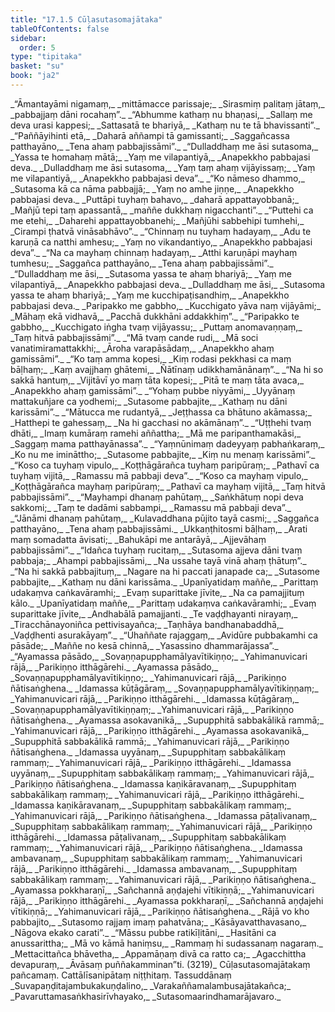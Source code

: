 ```yaml
---
title: "17.1.5 Cūḷasutasomajātaka"
tableOfContents: false
sidebar:
  order: 5
type: "tipitaka"
basket: "su"
book: "ja2"
---
```



<DynamicBreadcrumb />

<Division number="195" book="ja2" bookNo="23" page="25">

<Paragraph number="200" type="verses" book="ja2">
_“Āmantayāmi nigamaṃ,_  
_mittāmacce parissaje;_  
_Sirasmiṃ palitaṃ jātaṃ,_  
_pabbajjaṃ dāni rocahaṃ”._  

</Paragraph>

</Division>
<Division number="196" book="ja2" bookNo="23" page="25">

<Paragraph number="201" type="verses" book="ja2">
_“Abhumme kathaṃ nu bhaṇasi,_  
_Sallaṃ me deva urasi kappesi;_  
_Sattasatā te bhariyā,_  
_Kathaṃ nu te tā bhavissanti”._  

</Paragraph>

</Division>
<Division number="197" book="ja2" bookNo="23" page="25">

<Paragraph number="202" type="verses" book="ja2">
_“Paññāyihinti etā,_  
_Daharā aññampi tā gamissanti;_  
_Saggañcassa patthayāno,_  
_Tena ahaṃ pabbajissāmi”._  

</Paragraph>

</Division>
<Division number="198" book="ja2" bookNo="23" page="25">

<Paragraph number="203" type="verses" book="ja2">
_“Dulladdhaṃ me āsi sutasoma,_  
_Yassa te homahaṃ mātā;_  
_Yaṃ me vilapantiyā,_  
_Anapekkho pabbajasi deva._  

</Paragraph>

</Division>
<Division number="199" book="ja2" bookNo="23" page="25">

<Paragraph number="204" type="verses" book="ja2">
_Dulladdhaṃ me āsi sutasoma,_  
_Yaṃ taṃ ahaṃ vijāyissaṃ;_  
_Yaṃ me vilapantiyā,_  
_Anapekkho pabbajasi deva”._  

</Paragraph>

</Division>
<Division number="200" book="ja2" bookNo="23" page="25">

<Paragraph number="205" type="verses" book="ja2">
_“Ko nāmeso dhammo,_  
_Sutasoma kā ca nāma pabbajjā;_  
_Yaṃ no amhe jiṇṇe,_  
_Anapekkho pabbajasi deva._  

</Paragraph>

</Division>
<Division number="201" book="ja2" bookNo="23" page="25">

<Paragraph number="206" type="verses" book="ja2">
_Puttāpi tuyhaṃ bahavo,_  
_daharā appattayobbanā;_  
_Mañjū tepi taṃ apassantā,_  
_maññe dukkhaṃ nigacchanti”._  

</Paragraph>

</Division>
<Division number="202" book="ja2" bookNo="23" page="25">

<Paragraph number="207" type="verses" book="ja2">
_“Puttehi ca me etehi,_  
_Daharehi appattayobbanehi;_  
_Mañjūhi sabbehipi tumhehi,_  
_Cirampi ṭhatvā vināsabhāvo”._  

</Paragraph>

</Division>
<Division number="203" book="ja2" bookNo="23" page="26">

<Paragraph number="208" type="verses" book="ja2">
_“Chinnaṃ nu tuyhaṃ hadayaṃ,_  
_Adu te karuṇā ca natthi amhesu;_  
_Yaṃ no vikandantiyo,_  
_Anapekkho pabbajasi deva”._  

</Paragraph>

</Division>
<Division number="204" book="ja2" bookNo="23" page="26">

<Paragraph number="209" type="verses" book="ja2">
_“Na ca mayhaṃ chinnaṃ hadayaṃ,_  
_Atthi karuṇāpi mayhaṃ tumhesu;_  
_Saggañca patthayāno,_  
_Tena ahaṃ pabbajissāmi”._  

</Paragraph>

</Division>
<Division number="205" book="ja2" bookNo="23" page="26">

<Paragraph number="210" type="verses" book="ja2">
_“Dulladdhaṃ me āsi,_  
_Sutasoma yassa te ahaṃ bhariyā;_  
_Yaṃ me vilapantiyā,_  
_Anapekkho pabbajasi deva._  

</Paragraph>

</Division>
<Division number="206" book="ja2" bookNo="23" page="26">

<Paragraph number="211" type="verses" book="ja2">
_Dulladdhaṃ me āsi,_  
_Sutasoma yassa te ahaṃ bhariyā;_  
_Yaṃ me kucchipaṭisandhiṃ,_  
_Anapekkho pabbajasi deva._  

</Paragraph>

</Division>
<Division number="207" book="ja2" bookNo="23" page="26">

<Paragraph number="212" type="verses" book="ja2">
_Paripakko me gabbho,_  
_Kucchigato yāva naṃ vijāyāmi;_  
_Māhaṃ ekā vidhavā,_  
_Pacchā dukkhāni addakkhiṃ”._  

</Paragraph>

</Division>
<Division number="208" book="ja2" bookNo="23" page="26">

<Paragraph number="213" type="verses" book="ja2">
_“Paripakko te gabbho,_  
_Kucchigato iṅgha tvaṃ vijāyassu;_  
_Puttaṃ anomavaṇṇaṃ,_  
_Taṃ hitvā pabbajissāmi”._  

</Paragraph>

</Division>
<Division number="209" book="ja2" bookNo="23" page="26">

<Paragraph number="214" type="verses" book="ja2">
_“Mā tvaṃ cande rudi,_  
_Mā soci vanatimiramattakkhi;_  
_Āroha varapāsādaṃ,_  
_Anapekkho ahaṃ gamissāmi”._  

</Paragraph>

</Division>
<Division number="210" book="ja2" bookNo="23" page="27">

<Paragraph number="215" type="verses" book="ja2">
_“Ko taṃ amma kopesi,_  
_Kiṃ rodasi pekkhasi ca maṃ bāḷhaṃ;_  
_Kaṃ avajjhaṃ ghātemi,_  
_Ñātīnaṃ udikkhamānānaṃ”._  

</Paragraph>

</Division>
<Division number="211" book="ja2" bookNo="23" page="27">

<Paragraph number="216" type="verses" book="ja2">
_“Na hi so sakkā hantuṃ,_  
_Vijitāvī yo maṃ tāta kopesi;_  
_Pitā te maṃ tāta avaca,_  
_Anapekkho ahaṃ gamissāmi”._  

</Paragraph>

</Division>
<Division number="212" book="ja2" bookNo="23" page="27">

<Paragraph number="217" type="verses" book="ja2">
_“Yohaṃ pubbe niyyāmi,_  
_Uyyānaṃ mattakuñjare ca yodhemi;_  
_Sutasome pabbajite,_  
_Kathaṃ nu dāni karissāmi”._  

</Paragraph>

</Division>
<Division number="213" book="ja2" bookNo="23" page="27">

<Paragraph number="218" type="verses" book="ja2">
_“Mātucca me rudantyā,_  
_Jeṭṭhassa ca bhātuno akāmassa;_  
_Hatthepi te gahessaṃ,_  
_Na hi gacchasi no akāmānaṃ”._  

</Paragraph>

</Division>
<Division number="214" book="ja2" bookNo="23" page="27">

<Paragraph number="219" type="verses" book="ja2">
_“Uṭṭhehi tvaṃ dhāti,_  
_Imaṃ kumāraṃ ramehi aññattha;_  
_Mā me paripanthamakāsi,_  
_Saggaṃ mama patthayānassa”._  

</Paragraph>

</Division>
<Division number="215" book="ja2" bookNo="23" page="27">

<Paragraph number="220" type="verses" book="ja2">
_“Yaṃnūnimaṃ dadeyyaṃ pabhaṅkaraṃ,_  
_Ko nu me imināttho;_  
_Sutasome pabbajite,_  
_Kiṃ nu menaṃ karissāmi”._  

</Paragraph>

</Division>
<Division number="216" book="ja2" bookNo="23" page="28">

<Paragraph number="221" type="verses" book="ja2">
_“Koso ca tuyhaṃ vipulo,_  
_Koṭṭhāgārañca tuyhaṃ paripūraṃ;_  
_Pathavī ca tuyhaṃ vijitā,_  
_Ramassu mā pabbaji deva”._  

</Paragraph>

</Division>
<Division number="217" book="ja2" bookNo="23" page="28">

<Paragraph number="222" type="verses" book="ja2">
_“Koso ca mayhaṃ vipulo,_  
_Koṭṭhāgārañca mayhaṃ paripūraṃ;_  
_Pathavī ca mayhaṃ vijitā,_  
_Taṃ hitvā pabbajissāmi”._  

</Paragraph>

</Division>
<Division number="218" book="ja2" bookNo="23" page="28">

<Paragraph number="223" type="verses" book="ja2">
_“Mayhampi dhanaṃ pahūtaṃ,_  
_Saṅkhātuṃ nopi deva sakkomi;_  
_Taṃ te dadāmi sabbampi,_  
_Ramassu mā pabbaji deva”._  

</Paragraph>

</Division>
<Division number="219" book="ja2" bookNo="23" page="28">

<Paragraph number="224" type="verses" book="ja2">
_“Jānāmi dhanaṃ pahūtaṃ,_  
_Kulavaddhana pūjito tayā casmi;_  
_Saggañca patthayāno,_  
_Tena ahaṃ pabbajissāmi._  

</Paragraph>

</Division>
<Division number="220" book="ja2" bookNo="23" page="28">

<Paragraph number="225" type="verses" book="ja2">
_Ukkaṇṭhitosmi bāḷhaṃ,_  
_Arati maṃ somadatta āvisati;_  
_Bahukāpi me antarāyā,_  
_Ajjevāhaṃ pabbajissāmi”._  

</Paragraph>

</Division>
<Division number="221" book="ja2" bookNo="23" page="28">

<Paragraph number="226" type="verses" book="ja2">
_“Idañca tuyhaṃ rucitaṃ,_  
_Sutasoma ajjeva dāni tvaṃ pabbaja;_  
_Ahampi pabbajissāmi,_  
_Na ussahe tayā vinā ahaṃ ṭhātuṃ”._  

</Paragraph>

</Division>
<Division number="222" book="ja2" bookNo="23" page="28">

<Paragraph number="227" type="verses" book="ja2">
_“Na hi sakkā pabbajituṃ,_  
_Nagare na hi paccati janapade ca;_  
_Sutasome pabbajite,_  
_Kathaṃ nu dāni karissāma._  

</Paragraph>

</Division>
<Division number="223" book="ja2" bookNo="23" page="28">

<Paragraph number="228" type="verses" book="ja2">
_Upanīyatidaṃ maññe,_  
_Parittaṃ udakaṃva caṅkavāramhi;_  
_Evaṃ suparittake jīvite,_  
_Na ca pamajjituṃ kālo._  

</Paragraph>

</Division>
<Division number="224" book="ja2" bookNo="23" page="28">

<Paragraph number="229" type="verses" book="ja2">
_Upanīyatidaṃ maññe,_  
_Parittaṃ udakaṃva caṅkavāramhi;_  
_Evaṃ suparittake jīvite,_  
_Andhabālā pamajjanti._  

</Paragraph>

</Division>
<Division number="225" book="ja2" bookNo="23" page="28">

<Paragraph number="230" type="verses" book="ja2">
_Te vaḍḍhayanti nirayaṃ,_  
_Tiracchānayoniñca pettivisayañca;_  
_Taṇhāya bandhanabaddhā,_  
_Vaḍḍhenti asurakāyaṃ”._  

</Paragraph>

</Division>
<Division number="226" book="ja2" bookNo="23" page="29">

<Paragraph number="231" type="verses" book="ja2">
_“Ūhaññate rajaggaṃ,_  
_Avidūre pubbakamhi ca pāsāde;_  
_Maññe no kesā chinnā,_  
_Yasassino dhammarājassa”._  

</Paragraph>

</Division>
<Division number="227" book="ja2" bookNo="23" page="29">

<Paragraph number="232" type="verses" book="ja2">
_“Ayamassa pāsādo,_  
_Sovaṇṇapupphamālyavītikiṇṇo;_  
_Yahimanuvicari rājā,_  
_Parikiṇṇo itthāgārehi._  

</Paragraph>

</Division>
<Division number="228" book="ja2" bookNo="23" page="29">

<Paragraph number="233" type="verses" book="ja2">
_Ayamassa pāsādo,_  
_Sovaṇṇapupphamālyavītikiṇṇo;_  
_Yahimanuvicari rājā,_  
_Parikiṇṇo ñātisaṅghena._  

</Paragraph>

</Division>
<Division number="229" book="ja2" bookNo="23" page="29">

<Paragraph number="234" type="verses" book="ja2">
_Idamassa kūṭāgāraṃ,_  
_Sovaṇṇapupphamālyavītikiṇṇaṃ;_  
_Yahimanuvicari rājā,_  
_Parikiṇṇo itthāgārehi._  

</Paragraph>

</Division>
<Division number="230" book="ja2" bookNo="23" page="29">

<Paragraph number="235" type="verses" book="ja2">
_Idamassa kūṭāgāraṃ,_  
_Sovaṇṇapupphamālyavītikiṇṇaṃ;_  
_Yahimanuvicari rājā,_  
_Parikiṇṇo ñātisaṅghena._  

</Paragraph>

</Division>
<Division number="231" book="ja2" bookNo="23" page="29">

<Paragraph number="236" type="verses" book="ja2">
_Ayamassa asokavanikā,_  
_Supupphitā sabbakālikā rammā;_  
_Yahimanuvicari rājā,_  
_Parikiṇṇo itthāgārehi._  

</Paragraph>

</Division>
<Division number="232" book="ja2" bookNo="23" page="29">

<Paragraph number="237" type="verses" book="ja2">
_Ayamassa asokavanikā,_  
_Supupphitā sabbakālikā rammā;_  
_Yahimanuvicari rājā,_  
_Parikiṇṇo ñātisaṅghena._  

</Paragraph>

</Division>
<Division number="233" book="ja2" bookNo="23" page="29">

<Paragraph number="238" type="verses" book="ja2">
_Idamassa uyyānaṃ,_  
_Supupphitaṃ sabbakālikaṃ rammaṃ;_  
_Yahimanuvicari rājā,_  
_Parikiṇṇo itthāgārehi._  

</Paragraph>

</Division>
<Division number="234" book="ja2" bookNo="23" page="29">

<Paragraph number="239" type="verses" book="ja2">
_Idamassa uyyānaṃ,_  
_Supupphitaṃ sabbakālikaṃ rammaṃ;_  
_Yahimanuvicari rājā,_  
_Parikiṇṇo ñātisaṅghena._  

</Paragraph>

</Division>
<Division number="235" book="ja2" bookNo="23" page="29">

<Paragraph number="240" type="verses" book="ja2">
_Idamassa kaṇikāravanaṃ,_  
_Supupphitaṃ sabbakālikaṃ rammaṃ;_  
_Yahimanuvicari rājā,_  
_Parikiṇṇo itthāgārehi._  

</Paragraph>

</Division>
<Division number="236" book="ja2" bookNo="23" page="29">

<Paragraph number="241" type="verses" book="ja2">
_Idamassa kaṇikāravanaṃ,_  
_Supupphitaṃ sabbakālikaṃ rammaṃ;_  
_Yahimanuvicari rājā,_  
_Parikiṇṇo ñātisaṅghena._  

</Paragraph>

</Division>
<Division number="237" book="ja2" bookNo="23" page="29">

<Paragraph number="242" type="verses" book="ja2">
_Idamassa pāṭalivanaṃ,_  
_Supupphitaṃ sabbakālikaṃ rammaṃ;_  
_Yahimanuvicari rājā,_  
_Parikiṇṇo itthāgārehi._  

</Paragraph>

</Division>
<Division number="238" book="ja2" bookNo="23" page="29">

<Paragraph number="243" type="verses" book="ja2">
_Idamassa pāṭalivanaṃ,_  
_Supupphitaṃ sabbakālikaṃ rammaṃ;_  
_Yahimanuvicari rājā,_  
_Parikiṇṇo ñātisaṅghena._  

</Paragraph>

</Division>
<Division number="239" book="ja2" bookNo="23" page="30">

<Paragraph number="244" type="verses" book="ja2">
_Idamassa ambavanaṃ,_  
_Supupphitaṃ sabbakālikaṃ rammaṃ;_  
_Yahimanuvicari rājā,_  
_Parikiṇṇo itthāgārehi._  

</Paragraph>

</Division>
<Division number="240" book="ja2" bookNo="23" page="30">

<Paragraph number="245" type="verses" book="ja2">
_Idamassa ambavanaṃ,_  
_Supupphitaṃ sabbakālikaṃ rammaṃ;_  
_Yahimanuvicari rājā,_  
_Parikiṇṇo ñātisaṅghena._  

</Paragraph>

</Division>
<Division number="241" book="ja2" bookNo="23" page="30">

<Paragraph number="246" type="verses" book="ja2">
_Ayamassa pokkharaṇī,_  
_Sañchannā aṇḍajehi vītikiṇṇā;_  
_Yahimanuvicari rājā,_  
_Parikiṇṇo itthāgārehi._  

</Paragraph>

</Division>
<Division number="242" book="ja2" bookNo="23" page="30">

<Paragraph number="247" type="verses" book="ja2">
_Ayamassa pokkharaṇī,_  
_Sañchannā aṇḍajehi vītikiṇṇā;_  
_Yahimanuvicari rājā,_  
_Parikiṇṇo ñātisaṅghena._  

</Paragraph>

</Division>
<Division number="243" book="ja2" bookNo="23" page="30">

<Paragraph number="248" type="verses" book="ja2">
_Rājā vo kho pabbajito,_  
_Sutasomo rajjaṃ imaṃ pahatvāna;_  
_Kāsāyavatthavasano,_  
_Nāgova ekako carati”._  

</Paragraph>

</Division>
<Division number="244" book="ja2" bookNo="23" page="30">

<Paragraph number="249" type="verses" book="ja2">
_“Māssu pubbe ratikīḷitāni,_  
_Hasitāni ca anussarittha;_  
_Mā vo kāmā haniṃsu,_  
_Rammaṃ hi sudassanaṃ nagaraṃ._  

</Paragraph>

</Division>
<Division number="245" book="ja2" bookNo="23" page="30">

<Paragraph number="250" type="verses" book="ja2">
_Mettacittañca bhāvetha,_  
_Appamāṇaṃ divā ca ratto ca;_  
_Agacchittha devapuraṃ,_  
_Āvāsaṃ puññakamminan”ti. (3219)_  


</Paragraph>
</Division>

<Paragraph number="251" type="center" book="ja2">
Cūḷasutasomajātakaṃ pañcamaṃ.



</Paragraph>

<Paragraph number="252" type="center" book="ja2">
Cattālīsanipātaṃ niṭṭhitaṃ.



</Paragraph>

<Paragraph number="253" type="center" book="ja2">
Tassuddānaṃ


</Paragraph>

<Paragraph number="254" type="verses" book="ja2">
_Suvapaṇḍitajambukakuṇḍalino,_  
_Varakaññamalambusajātakañca;_  
_Pavaruttamasaṅkhasirīvhayako,_  
_Sutasomaarindhamarājavaro._
</Paragraph>